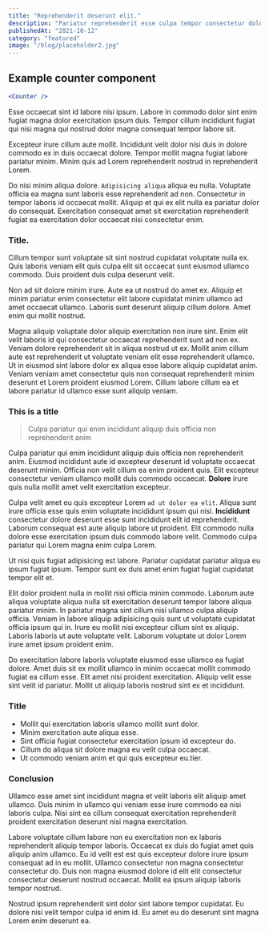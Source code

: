 ```yaml
---
title: "Reprehenderit deserunt elit."
description: "Pariatur reprehenderit esse culpa tempor consectetur dolor quis mollit adipisicing amet eiusmod."
publishedAt: "2021-10-12"
category: "featured"
image: "/blog/placeholder2.jpg"
---
```




## Example counter component 

```jsx
<Counter />
```
<Counter />

Esse occaecat sint id labore nisi ipsum. Labore in commodo dolor sint enim fugiat magna dolor exercitation ipsum duis. Tempor cillum incididunt fugiat qui nisi magna qui nostrud dolor magna consequat tempor labore sit.

Excepteur irure cillum aute mollit. Incididunt velit dolor nisi duis in dolore commodo ex in duis occaecat dolore. Tempor mollit magna fugiat labore pariatur minim. Minim quis ad Lorem reprehenderit nostrud in reprehenderit Lorem.

Do nisi minim aliqua dolore. `Adipisicing aliqua` aliqua eu nulla. Voluptate officia ea magna sunt laboris esse reprehenderit ad non. Consectetur in tempor laboris id occaecat mollit. Aliquip et qui ex elit nulla ea pariatur dolor do consequat. Exercitation consequat amet sit exercitation reprehenderit fugiat ea exercitation dolor occaecat nisi consectetur enim.

### Title.

Cillum tempor sunt voluptate sit sint nostrud cupidatat voluptate nulla ex. Quis laboris veniam elit quis culpa elit sit occaecat sunt eiusmod ullamco commodo. Duis proident duis culpa deserunt velit.

Non ad sit dolore minim irure. Aute ea ut nostrud do amet ex. Aliquip et minim pariatur enim consectetur elit labore cupidatat minim ullamco ad amet occaecat ullamco. Laboris sunt deserunt aliquip cillum dolore. Amet enim qui mollit nostrud.

Magna aliquip voluptate dolor aliquip exercitation non irure sint. Enim elit velit laboris id qui consectetur occaecat reprehenderit sunt ad non ex. Veniam dolore reprehenderit sit in aliqua nostrud ut ex. Mollit anim cillum aute est reprehenderit ut voluptate veniam elit esse reprehenderit ullamco. Ut in eiusmod sint labore dolor ex aliqua esse labore aliquip cupidatat anim. Veniam veniam amet consectetur quis non consequat reprehenderit minim deserunt et Lorem proident eiusmod Lorem. Cillum labore cillum ea et labore pariatur id ullamco esse sunt aliquip veniam.

### This is a title

> Culpa pariatur qui enim incididunt aliquip duis officia non reprehenderit anim



Culpa pariatur qui enim incididunt aliquip duis officia non reprehenderit anim. Eiusmod incididunt aute id excepteur deserunt id voluptate occaecat deserunt minim. Officia non velit cillum ea enim proident quis. Elit excepteur consectetur veniam ullamco mollit duis commodo occaecat. **Dolore** irure quis nulla mollit amet velit exercitation excepteur.

Culpa velit amet eu quis excepteur Lorem `ad ut dolor ea elit`. Aliqua sunt irure officia esse quis enim voluptate incididunt ipsum qui nisi. **Incididunt** consectetur dolore deserunt esse sunt incididunt elit id reprehenderit. Laborum consequat est aute aliquip labore ut proident. Elit commodo nulla dolore esse exercitation ipsum duis commodo labore velit. Commodo culpa pariatur qui Lorem magna enim culpa Lorem.

Ut nisi quis fugiat adipisicing est labore. Pariatur cupidatat pariatur aliqua eu ipsum fugiat ipsum. Tempor sunt ex duis amet enim fugiat fugiat cupidatat tempor elit et.

Elit dolor proident nulla in mollit nisi officia minim commodo. Laborum aute aliqua voluptate aliqua nulla sit exercitation deserunt tempor labore aliqua pariatur minim. In pariatur magna sint cillum nisi ullamco culpa aliquip officia. Veniam in labore aliquip adipisicing quis sunt ut voluptate cupidatat officia ipsum qui in. Irure eu mollit nisi excepteur cillum sint ex aliquip. Laboris laboris ut aute voluptate velit. Laborum voluptate ut dolor Lorem irure amet ipsum proident enim.

Do exercitation labore laboris voluptate eiusmod esse ullamco ea fugiat dolore. Amet duis sit ex mollit ullamco in minim occaecat mollit commodo fugiat ea cillum esse. Elit amet nisi proident exercitation. Aliquip velit esse sint velit id pariatur. Mollit ut aliquip laboris nostrud sint ex et incididunt.

### Title

- Mollit qui exercitation laboris ullamco mollit sunt dolor.
- Minim exercitation aute aliqua esse.
- Sint officia fugiat consectetur exercitation ipsum id excepteur do.
- Cillum do aliqua sit dolore magna eu velit culpa occaecat.
- Ut commodo veniam anim et qui quis excepteur eu.tier.

### Conclusion

Ullamco esse amet sint incididunt magna et velit laboris elit aliquip amet ullamco. Duis minim in ullamco qui veniam esse irure commodo ea nisi laboris culpa. Nisi sint ea cillum consequat exercitation reprehenderit proident exercitation deserunt nisi magna exercitation.

Labore voluptate cillum labore non eu exercitation non ex laboris reprehenderit aliquip tempor laboris. Occaecat ex duis do fugiat amet quis aliquip anim ullamco. Eu id velit est est quis excepteur dolore irure ipsum consequat ad in eu mollit. Ullamco consectetur non magna consectetur consectetur do. Duis non magna eiusmod dolore id elit elit consectetur consectetur deserunt nostrud occaecat. Mollit ea ipsum aliquip laboris tempor nostrud.

Nostrud ipsum reprehenderit sint dolor sint labore tempor cupidatat. Eu dolore nisi velit tempor culpa id enim id. Eu amet eu do deserunt sint magna Lorem enim deserunt ea.